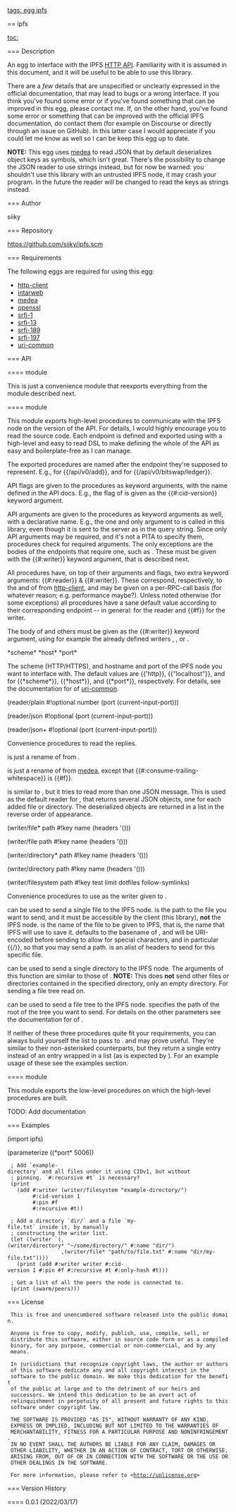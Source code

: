 [[tags: egg ipfs]]

== ipfs

[[toc:]]

=== Description

An egg to interface with the IPFS
[[https://docs.ipfs.io/reference/http/api|HTTP API]]. Familiarity with it is
assumed in this document, and it will be useful to be able to use this library.

There are a ''few'' details that are unspecified or unclearly expressed in the
official documentation, that may lead to bugs or a wrong interface. If you
think you've found some error or if you've found something that can be improved
in this egg, please contact me. If, on the other hand, you've found some error
or something that can be improved with the official IPFS documentation, do
contact them (for example on Discourse or directly through an issue on GitHub).
In this latter case I would appreciate if you could let me know as well so I
can be keep this egg up to date.

'''NOTE:''' This egg uses [[medea]] to read JSON that by default deserializes
object keys as symbols, which isn't great. There's the possibility to change
the JSON reader to use strings instead, but for now be warned: you shouldn't
use this library with an untrusted IPFS node, it may crash your program. In the
future the reader will be changed to read the keys as strings instead.

=== Author

siiky

=== Repository

[[https://github.com/siiky/ipfs.scm]]

=== Requirements

The following eggs are required for using this egg:

* [[http-client]]
* [[intarweb]]
* [[medea]]
* [[openssl]]
* [[srfi-1]]
* [[srfi-13]]
* [[srfi-189]]
* [[srfi-197]]
* [[uri-common]]

=== API

==== {{ipfs}} module

This is just a convenience module that reexports everything from the
{{ipfs.v0}} module described next.

==== {{ipfs.v0}} module

This module exports high-level procedures to communicate with the IPFS node on
the version {{v0}} of the API. For details, I would highly encourage you to
read the source code. Each endpoint is defined and exported using
{{export-rpc-call}} with a high-level and easy to read DSL to make defining the
whole of the API as easy and boilerplate-free as I can manage.

The exported procedures are named after the endpoint they're supposed to
represent. E.g., {{add}} for {{/api/v0/add}}, and {{bitswap/ledger}} for
{{/api/v0/bitswap/ledger}}.

API flags are given to the procedures as keyword arguments, with the name
defined in the API docs. E.g., the {{cid-version}} flag of {{add}} is given as
the {{#:cid-version}} keyword argument.

API arguments are given to the procedures as keyword arguments as well, with a
declarative name. E.g., the one and only argument to {{bitswap/ledger}} is
called {{peer}} in this library, even though it is sent to the server as
{{arg}} in the query string. Since only API arguments may be required, and it's
not a PITA to specify them, procedures check for required arguments. The only
exceptions are the bodies of the endpoints that require one, such as {{add}}.
These must be given with the {{#:writer}} keyword argument, that is described
next.

All procedures have, on top of their arguments and flags, two extra keyword
arguments: {{#:reader}} & {{#:writer}}. These correspond, respectively, to the
{{reader-thunk}} and {{writer-thunk}} of {{with-input-from-request}} from
[[http-client]], and may be given on a per-RPC-call basis (for whatever reason;
e.g. performance maybe?). Unless noted otherwise (for some exceptions) all
procedures have a sane default value according to their corresponding endpoint
-- in general: {{reader/json}} for the reader and {{#f}} for the writer.

The body of {{add}} and others must be given as the {{#:writer}} keyword
argument, using for example the already defined writers {{writer/file}},
{{writer/directory}}, or {{writer/filesystem}}.

<parameter>*scheme*</parameter>
<parameter>*host*</parameter>
<parameter>*port*</parameter>

The scheme (HTTP/HTTPS), and hostname and port of the IPFS node you want to
interface with. The default values are {{'http}}, {{"localhost"}}, and {{5001}}
for {{*scheme*}}, {{*host*}}, and {{*port*}}, respectively. For details, see
the documentation for {{make-uri}} of [[uri-common]].

<procedure>(reader/plain #!optional number (port (current-input-port)))</procedure>
<procedure>(reader/json #!optional (port (current-input-port)))</procedure>
<procedure>(reader/json+ #!optional (port (current-input-port)))</procedure>

Convenience procedures to read the replies.

{{reader/plain}} is just a rename of {{read-string}} from {{chicken.io}}.

{{reader/json}} is just a rename of {{read-json}} from [[medea]], except that
{{#:consume-trailing-whitespace}} is {{#f}}.

{{reader/json+}} is similar to {{reader/json}}, but it tries to read more than
one JSON message. This is used as the default reader for {{add}}, that returns
several JSON objects, one for each added file or directory. The deserialized
objects are returned in a list in the reverse order of appearance.

<procedure>(writer/file* path #!key name (headers '()))</procedure>
<procedure>(writer/file path #!key name (headers '()))</procedure>
<procedure>(writer/directory* path #!key name (headers '()))</procedure>
<procedure>(writer/directory path #!key name (headers '()))</procedure>
<procedure>(writer/filesystem path #!key test limit dotfiles follow-symlinks)</procedure>

Convenience procedures to use as the writer given to {{with-input-from-request}}.

{{writer/file}} can be used to send a single file to the IPFS node. {{path}} is
the path to the file you want to send, and it must be accessible by the client
(this library), '''not''' the IPFS node. {{name}} is the name of the file to be
given to IPFS, that is, the name that IPFS will use to save it. {{name}}
defaults to the basename of {{path}}, and will be URI-encoded before sending to
allow for special characters, and in particular {{/}}, so that you may send a
path. {{headers}} is an alist of headers to send for this specific file.

{{writer/directory}} can be used to send a single directory to the IPFS node.
The arguments of this function are similar to those of {{writer/file}}.
'''NOTE:''' This does '''not''' send other files or directories contained in
the specified directory, only an empty directory. For sending a file tree read
on.

{{writer/filesystem}} can be used to send a file tree to the IPFS node.
{{path}} specifies the path of the root of the tree you want to send. For
details on the other parameters see the documentation for {{find-files}} of
{{chicken.file}}.

If neither of these three procedures quite fit your requirements, you can
always build yourself the list to pass to {{with-input-from-request}}.
{{writer/file*}} and {{writer/directory*}} may prove useful. They're similar to
their non-asterisked counterparts, but they return a single entry instead of an
entry wrapped in a list (as is expected by {{with-input-from-request}}). For an
example usage of these see the examples section.

==== {{ipfs.v0.lolevel}} module

This module exports the low-level procedures on which the high-level procedures
are built.

TODO: Add documentation

=== Examples

<enscript highlight="scheme">
(import ipfs)

(parameterize ((*port* 5006))
  ; Add `example-directory` and all files under it using CIDv1, but without
  ; pinning. `#:recursive #t` is necessary?
  (print
    (add #:writer (writer/filesystem "example-directory/")
         #:cid-version 1
         #:pin #f
         #:recursive #t))

  ; Add a directory `dir/` and a file `my-file.txt` inside it, by manually
  ; constructing the writer list.
  (let ((writer `(,(writer/directory* "~/some/directory/" #:name "dir/")
                  ,(writer/file* "path/to/file.txt" #:name "dir/my-file.txt"))))
    (print (add #:writer writer #:cid-version 1 #:pin #f #:recursive #t #:only-hash #t)))

  ; Get a list of all the peers the node is connected to.
  (print (swarm/peers)))
</enscript>

=== License

  This is free and unencumbered software released into the public domain.
  
  Anyone is free to copy, modify, publish, use, compile, sell, or
  distribute this software, either in source code form or as a compiled
  binary, for any purpose, commercial or non-commercial, and by any
  means.
  
  In jurisdictions that recognize copyright laws, the author or authors
  of this software dedicate any and all copyright interest in the
  software to the public domain. We make this dedication for the benefit
  of the public at large and to the detriment of our heirs and
  successors. We intend this dedication to be an overt act of
  relinquishment in perpetuity of all present and future rights to this
  software under copyright law.
  
  THE SOFTWARE IS PROVIDED "AS IS", WITHOUT WARRANTY OF ANY KIND,
  EXPRESS OR IMPLIED, INCLUDING BUT NOT LIMITED TO THE WARRANTIES OF
  MERCHANTABILITY, FITNESS FOR A PARTICULAR PURPOSE AND NONINFRINGEMENT.
  IN NO EVENT SHALL THE AUTHORS BE LIABLE FOR ANY CLAIM, DAMAGES OR
  OTHER LIABILITY, WHETHER IN AN ACTION OF CONTRACT, TORT OR OTHERWISE,
  ARISING FROM, OUT OF OR IN CONNECTION WITH THE SOFTWARE OR THE USE OR
  OTHER DEALINGS IN THE SOFTWARE.
  
  For more information, please refer to <http://unlicense.org>

=== Version History

==== 0.0.1 (2022/03/17)
